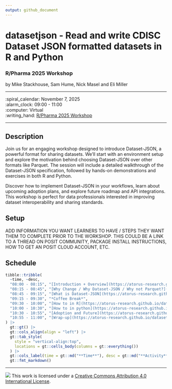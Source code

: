 ```yaml
---
output: github_document
---
```


datasetjson - Read and write CDISC Dataset JSON formatted datasets in R and Python
================

### R/Pharma 2025 Workshop

by Mike Stackhouse, Sam Hume, Nick Masel and Eli Miller

-----

:spiral_calendar: November 7, 2025  
:alarm_clock:     09:00 - 11:00  
:computer:        Virtual  
:writing_hand:    [R/Pharma 2025 Workshop](https://rinpharma.com/docs/RPH2025/)

-----

## Description

Join us for an engaging workshop designed to introduce Dataset-JSON, a powerful format for sharing datasets. We'll start with an environment setup and explore the motivation behind choosing Dataset-JSON over other formats like Parquet. The session will include a detailed walkthrough of the Dataset-JSON specification, followed by
hands-on demonstrations and exercises in both R and Python.

Discover how to implement Dataset-JSON in your workflows, learn about upcoming adoption plans, and explore future roadmap and API integrations. This workshop is perfect for data professionals interested in improving dataset interoperability and sharing standards.

## Setup

ADD INFORMATION YOU WANT LEARNERS TO HAVE / STEPS THEY WANT THEM TO COMPLETE PRIOR TO THE WORKSHOP. THIS COULD BE A LINK TO A THREAD ON POSIT COMMUNITY, PACKAGE INSTALL INSTRUCTIONS, HOW TO GET AN POSIT CLOUD ACCOUNT, ETC.

## Schedule

```r
tibble::tribble(
  ~time, ~desc,
  "08:00 - 08:15", "[Introduction + Overview](https://atorus-research.github.io/datasetjson_workshop/slides/01-intro/#/title-slide)",
  "08:15 - 08:45", "[Why Change / Why Dataset-JSON / Why not Parquet?](https://atorus-research.github.io/datasetjson_workshop/slides/02-why/#/title-slide)", 
  "08:45 - 09:15", "[What is Dataset-JSON](https://atorus-research.github.io/datasetjson_workshop/slides/03-what/#/title-slide)",
  "09:15 - 09:30", "*Coffee Break*",
  "09:30 - 10:00", "[How to in R](https://atorus-research.github.io/datasetjson_workshop/slides/04-how-r/#/title-slide)",
  "10:00 - 10:30", "[How to in python](https://atorus-research.github.io/datasetjson_workshop/slides/05-how-pyr/#/title-slide)",
  "10:30 - 10:55", "[Adoption and Future](https://atorus-research.github.io/datasetjson_workshop/slides/06-future/#/title-slide)",
  "10:55 - 11:00", "[Wrap-up](https://atorus-research.github.io/datasetjson_workshop/slides/07-wrapup/#/title-slide)"
) |> 
  gt::gt() |> 
  gt::cols_align(align = "left") |> 
  gt::tab_style(
    style = "vertical-align:top",
    locations = gt::cells_body(columns = gt::everything())
  ) |> 
  gt::cols_label(time = gt::md("**Time**"), desc = gt::md("**Activity**")) |> 
  gt::fmt_markdown()
```

-----

![](https://i.creativecommons.org/l/by/4.0/88x31.png) This work is licensed under a [Creative Commons Attribution 4.0 International License](https://creativecommons.org/licenses/by/4.0/).
